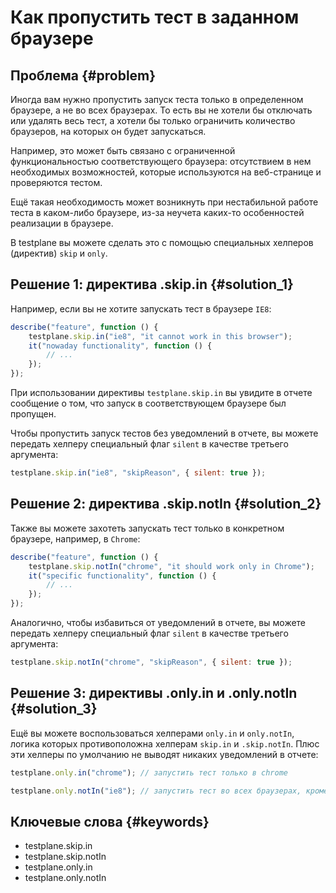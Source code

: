 # Как пропустить тест в заданном браузере

## Проблема {#problem}

Иногда вам нужно пропустить запуск теста только в определенном браузере, а не во всех браузерах. То есть вы не хотели бы отключать или удалять весь тест, а хотели бы только ограничить количество браузеров, на которых он будет запускаться.

Например, это может быть связано с ограниченной функциональностью соответствующего браузера: отсутствием в нем необходимых возможностей, которые используются на веб-странице и проверяются тестом.

Ещё такая необходимость может возникнуть при нестабильной работе теста в каком-либо браузере, из-за неучета каких-то особенностей реализации в браузере.

В testplane вы можете сделать это с помощью специальных хелперов (директив) `skip` и `only`.

## Решение 1: директива .skip.in {#solution_1}

Например, если вы не хотите запускать тест в браузере `IE8`:

```javascript
describe("feature", function () {
    testplane.skip.in("ie8", "it cannot work in this browser");
    it("nowaday functionality", function () {
        // ...
    });
});
```

При использовании директивы `testplane.skip.in` вы увидите в отчете сообщение о том, что запуск в соответствующем браузере был пропущен.

Чтобы пропустить запуск тестов без уведомлений в отчете, вы можете передать хелперу специальный флаг `silent` в качестве третьего аргумента:

```javascript
testplane.skip.in("ie8", "skipReason", { silent: true });
```

## Решение 2: директива .skip.notIn {#solution_2}

Также вы можете захотеть запускать тест только в конкретном браузере, например, в `Chrome`:

```javascript
describe("feature", function () {
    testplane.skip.notIn("chrome", "it should work only in Chrome");
    it("specific functionality", function () {
        // ...
    });
});
```

Аналогично, чтобы избавиться от уведомлений в отчете, вы можете передать хелперу специальный флаг `silent` в качестве третьего аргумента:

```javascript
testplane.skip.notIn("chrome", "skipReason", { silent: true });
```

## Решение 3: директивы .only.in и .only.notIn {#solution_3}

Ещё вы можете воспользоваться хелперами `only.in` и `only.notIn`, логика которых противоположна хелперам `skip.in` и `.skip.notIn`. Плюс эти хелперы по умолчанию не выводят никаких уведомлений в отчете:

```javascript
testplane.only.in("chrome"); // запустить тест только в chrome
```

```javascript
testplane.only.notIn("ie8"); // запустить тест во всех браузерах, кроме ie8
```

## Ключевые слова {#keywords}

-   testplane.skip.in
-   testplane.skip.notIn
-   testplane.only.in
-   testplane.only.notIn
